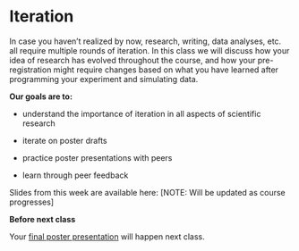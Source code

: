 # Iteration

In case you haven't realized by now, research, writing, data analyses, etc. all require multiple rounds of iteration. In this class we will discuss how your idea of research has evolved throughout the course, and how your pre-registration might require changes based on what you have learned after programming your experiment and simulating data. 

**Our goals are to:**

- understand the importance of iteration in all aspects of scientific research

- iterate on poster drafts 

- practice poster presentations with peers

- learn through peer feedback


Slides from this week are available here: [NOTE: Will be updated as course progresses]


::: {.callout-important title="Assignments and Exercises"}
**Before next class**

Your [final poster presentation](assignment_poster.qmd) will happen next class. 

:::





